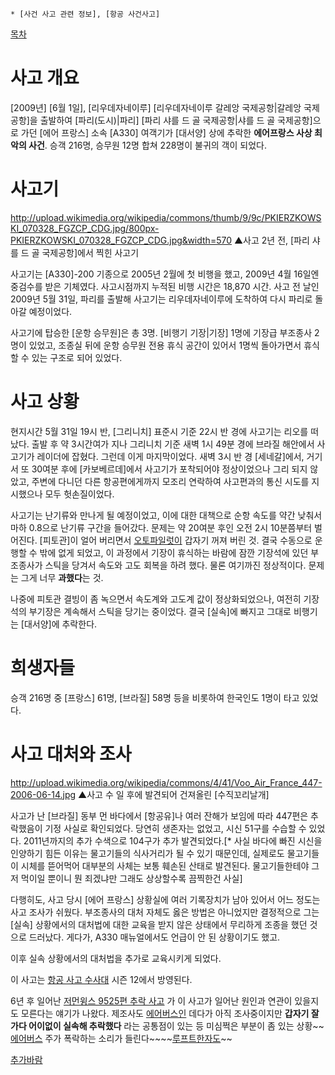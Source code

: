  * [사건 사고 관련 정보], [항공 사건사고]

[[목차]]

= 사고 개요 =
[2009년] [6월 1일], [리우데자네이루] [리우데자네이루 갈레앙 국제공항|갈레앙 국제공항]을 출발하여 [파리(도시)|파리] [파리 샤를 드 골 국제공항|샤를 드 골 국제공항]으로 가던 [에어 프랑스] 소속 [A330] 여객기가 [대서양] 상에 추락한 '''에어프랑스 사상 최악의 사건'''. 승객 216명, 승무원 12명 합쳐 228명이 불귀의 객이 되었다.

= 사고기 =
http://upload.wikimedia.org/wikipedia/commons/thumb/9/9c/PKIERZKOWSKI_070328_FGZCP_CDG.jpg/800px-PKIERZKOWSKI_070328_FGZCP_CDG.jpg&width=570
▲사고 2년 전, [파리 샤를 드 골 국제공항]에서 찍힌 사고기

사고기는 [A330]-200 기종으로 2005년 2월에 첫 비행을 했고, 2009년 4월 16일엔 중검수를 받은 기체였다. 사고시점까지 누적된 비행 시간은 18,870 시간. 사고 전 날인 2009년 5월 31일, 파리를 출발해 사고기는 리우데자네이루에 도착하여 다시 파리로 돌아갈 예정이었다.

사고기에 탑승한 [운항 승무원]은 총 3명. [비행기 기장|기장] 1명에 기장급 부조종사 2명이 있었고, 조종실 뒤에 운항 승무원 전용 휴식 공간이 있어서 1명씩 돌아가면서 휴식할 수 있는 구조로 되어 있었다.

= 사고 상황 =
현지시간 5월 31일 19시 반, [그리니치] 표준시 기준 22시 반 경에 사고기는 리오를 떠났다. 출발 후 약 3시간여가 지나 그리니치 기준 새벽 1시 49분 경에 브라질 해안에서 사고기가 레이더에 잡혔다. 그런데 이게 마지막이었다. 새벽 3시 반 경 [세네갈]에서, 거기서 또 30여분 후에 [카보베르데]에서 사고기가 포착되어야 정상이었으나 그리 되지 않았고, 주변에 다니던 다른 항공편에게까지 모조리 연락하여 사고편과의 통신 시도를 지시했으나 모두 헛손질이었다.

사고기는 난기류와 만나게 될 예정이었고, 이에 대한 대책으로 순항 속도를 약간 낮춰서 마하 0.8으로 난기류 구간을 들어갔다. 문제는 약 20여분 후인 오전 2시 10분쯤부터 벌어진다. [피토관]이 얼어 버리면서 [[자동운항|오토파일럿]]이 갑자기 꺼져 버린 것. 결국 수동으로 운행할 수 밖에 없게 되었고, 이 과정에서 기장이 휴식하는 바람에 잠깐 기장석에 있던 부조종사가 스틱을 당겨서 속도와 고도 회복을 하려 했다. 물론 여기까진 정상적이다. 문제는 그게 너무 '''과했다'''는 것.

나중에 피토관 결빙이 좀 녹으면서 속도계와 고도계 값이 정상화되었으나, 여전히 기장석의 부기장은 계속해서 스틱을 당기는 중이었다. 결국 [실속]에 빠지고 그대로 비행기는 [대서양]에 추락한다.

= 희생자들 =
승객 216명 중 [프랑스] 61명, [브라질] 58명 등을 비롯하여 한국인도 1명이 타고 있었다.

= 사고 대처와 조사 =
http://upload.wikimedia.org/wikipedia/commons/4/41/Voo_Air_France_447-2006-06-14.jpg
▲사고 수 일 후에 발견되어 건져올린 [수직꼬리날개]

사고가 난 [브라질] 동부 먼 바다에서 [항공유]나 여러 잔해가 보임에 따라 447편은 추락했음이 기정 사실로 확인되었다. 당연히 생존자는 없었고, 시신 51구를 수습할 수 있었다. 2011년까지의 추가 수색으로 104구가 추가 발견되었다.[* 사실 바다에 빠진 시신을 인양하기 힘든 이유는 물고기들의 식사거리가 될 수 있기 때문인데, 실제로도 물고기들이 시체를 뜯어먹어 대부분의 사체는 보통 훼손된 산태로 발견된다. 물고기들한테야 그저 먹이일 뿐이니 뭔 죄겠냐만 그래도 상상할수록 끔찍한건 사실]

다행히도, 사고 당시 [에어 프랑스] 상황실에 여러 기록장치가 남아 있어서 어느 정도는 사고 조사가 쉬웠다. 부조종사의 대처 자체도 옳은 방법은 아니었지만 결정적으로 그는 [실속] 상황에서의 대처법에 대한 교육을 받지 않은 상태에서 무리하게 조종을 했던 것으로 드러났다. 게다가, A330 매뉴얼에서도 언급이 안 된 상황이기도 했고.

이후 실속 상황에서의 대처법을 추가로 교육시키게 되었다.

이 사고는 [[항공 사고 수사대]] 시즌 12에서 방영된다.

6년 후 일어난 [[저먼윙스 9525편 추락 사고]] 가 이 사고가 일어난 원인과 연관이 있을지도 모른다는 얘기가 나왔다. 제조사도 [[에어버스]]인 데다가 아직 조사중이지만 '''갑자기 잘 가다 어이없이 실속해 추락했다''' 라는 공통점이 있는 등 미심쩍은 부분이 좀 있는 상황~~[[에어버스]] 주가 폭락하는 소리가 들린다~~~~[[루프트한자]]도~~


[[추가바람]]
